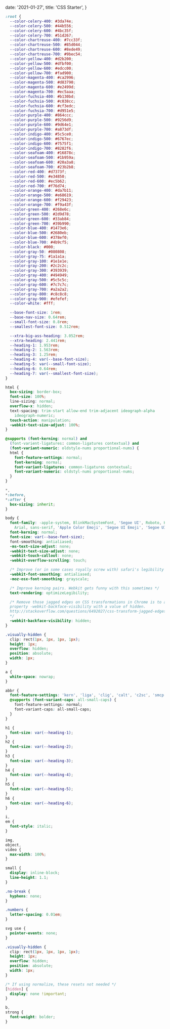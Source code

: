 
  date: '2021-01-27',
  title: 'CSS Starter',
}

<!-- https://gist.github.com/philsinatra/79a52c69107d7fa899b88aea25f7f295 -->

```css
:root {
  --color-celery-400: #3da74e;
  --color-celery-500: #44b556;
  --color-celery-600: #4bc35f;
  --color-celery-700: #51d267;
  --color-chartreuse-400: #7cc33f;
  --color-chartreuse-500: #85d044;
  --color-chartreuse-600: #8ede49;
  --color-chartreuse-700: #9bec54;
  --color-yellow-400: #d2b200;
  --color-yellow-500: #dfbf00;
  --color-yellow-600: #edcc00;
  --color-yellow-700: #fad900;
  --color-magenta-400: #ca2996;
  --color-magenta-500: #d83790;
  --color-magenta-600: #e2499d;
  --color-magenta-700: #ec5aaa;
  --color-fuchsia-400: #b130bd;
  --color-fuchsia-500: #c038cc;
  --color-fuchsia-600: #cf3edc;
  --color-fuchsia-700: #d951e5;
  --color-purple-400: #864ccc;
  --color-purple-500: #9256d9;
  --color-purple-600: #9d64e1;
  --color-purple-700: #a873df;
  --color-indigo-400: #5c5ce0;
  --color-indigo-500: #6767ec;
  --color-indigo-600: #7575f1;
  --color-indigo-700: #8282f6;
  --color-seafoam-400: #16878c;
  --color-seafoam-500: #1b959a;
  --color-seafoam-600: #20a3a8;
  --color-seafoam-700: #23b2b8;
  --color-red-400: #d7373f;
  --color-red-500: #e34850;
  --color-red-600: #ec5b62;
  --color-red-700: #f76d74;
  --color-orange-400: #da7b11;
  --color-orange-500: #e68619;
  --color-orange-600: #f29423;
  --color-orange-700: #f9a43f;
  --color-green-400: #268e6c;
  --color-green-500: #2d9d78;
  --color-green-600: #33ab84;
  --color-green-700: #39b990;
  --color-blue-400: #1473e6;
  --color-blue-500: #2680eb;
  --color-blue-600: #378ef0;
  --color-blue-700: #4b9cf5;
  --color-black: #000;
  --color-gray-50: #080808;
  --color-gray-75: #1a1a1a;
  --color-gray-100: #1e1e1e;
  --color-gray-200: #2c2c2c;
  --color-gray-300: #393939;
  --color-gray-400: #494949;
  --color-gray-500: #5c5c5c;
  --color-gray-600: #7c7c7c;
  --color-gray-700: #a2a2a2;
  --color-gray-800: #c8c8c8;
  --color-gray-900: #efefef;
  --color-white: #fff;

  --base-font-size: 1rem;
  --base-nav-size: 0.64rem;
  --small-font-size: 0.8rem;
  --smallest-font-size: 0.512rem;

  --xtra-big-ass-heading: 3.052rem;
  --xtra-heading: 2.441rem;
  --heading-1: 1.953rem;
  --heading-2: 1.563rem;
  --heading-3: 1.25rem;
  --heading-4: var(--base-font-size);
  --heading-5: var(--small-font-size);
  --heading-6: 0.64rem;
  --heading-7: var(--smallest-font-size);
}

html {
  box-sizing: border-box;
  font-size: 100%;
  line-sizing: normal;
  overflow-x: hidden;
  text-spacing: trim-start allow-end trim-adjacent ideograph-alpha
    ideograph-numeric;
  touch-action: manipulation;
  -webkit-text-size-adjust: 100%;
}

@supports (font-kerning: normal) and
  (font-varient-ligatures: common-ligatures contextual) and
  (font-variant-numeric: oldstyle-nums proportional-nums) {
  html {
    font-feature-settings: normal;
    font-kerning: normal;
    font-variant-ligatures: common-ligatures contextual;
    font-variant-numeric: oldstyl-nums proportional-nums;
  }
}

*,
*:before,
*:after {
  box-sizing: inherit;
}

body {
  font-family: -apple-system, BlinkMacSystemFont, 'Segoe UI', Roboto, Helvetica,
    Arial, sans-serif, 'Apple Color Emoji', 'Segoe UI Emoji', 'Segoe UI Symbol';
  font-kerning: normal;
  font-size: var(--base-font-size);
  font-smoothing: antialiased;
  -ms-text-size-adjust: none;
  -webkit-text-size-adjust: none;
  -webkit-touch-callout: none;
  -webkit-overflow-scrolling: touch;

  /* Improve (or in some cases royally screw with) safari's legibility somewhat */
  -webkit-font-smoothing: antialiased;
  -moz-osx-font-smoothing: grayscale;

  /* Improve kerning pairs. Webkit gets funny with this sometimes */
  text-rendering: optimizeLegibility;

  /* Remove those jagged edges on CSS transformations in Chrome is to add the CSS
  property -webkit-backface-visibility with a value of hidden.
  http://stackoverflow.com/questions/6492027/css-transform-jagged-edges-in-chrome
  */
  -webkit-backface-visibility: hidden;
}

.visually-hidden {
  clip: rect(1px, 1px, 1px, 1px);
  height: 1px;
  overflow: hidden;
  position: absolute;
  width: 1px;
}

a {
  white-space: nowrap;
}

abbr {
  font-feature-settings: 'kern', 'liga', 'clig', 'calt', 'c2sc', 'smcp';
  @supports (font-variant-caps: all-small-caps) {
    font-feature-settings: normal;
    font-variant-caps: all-small-caps;
  }
}

h1 {
  font-size: var(--heading-1);
}
h2 {
  font-size: var(--heading-2);
}
h3 {
  font-size: var(--heading-3);
}
h4 {
  font-size: var(--heading-4);
}
h5 {
  font-size: var(--heading-5);
}
h6 {
  font-size: var(--heading-6);
}

i,
em {
  font-style: italic;
}

img,
object,
video {
  max-width: 100%;
}

small {
  display: inline-block;
  line-height: 1.1;
}

.no-break {
  hyphens: none;
}

.numbers {
  letter-spacing: 0.01em;
}

svg use {
  pointer-events: none;
}

.visually-hidden {
  clip: rect(1px, 1px, 1px, 1px);
  height: 1px;
  overflow: hidden;
  position: absolute;
  width: 1px;
}

/* If using normalize, these resets not needed */
[hidden] {
  display: none !important;
}

b,
strong {
  font-weight: bolder;
}
```

